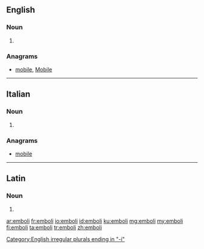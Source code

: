 ==English==

===Noun===
{{head|en}}

# {{plural of|embolus}}

===Anagrams===
* [[mobile#English|mobile]], [[Mobile#English|Mobile]]

[[Category:English irregular plurals ending in "-i"]]

----

==Italian==

===Noun===
{{head|it}} {{m}}

# {{plural of|embolo|lang=it}}

===Anagrams===
* [[mobile#Italian|mobile]]

----

==Latin==

===Noun===
{{la-noun-form|embolī}}

# {{inflection of|embolum||gen|s|lang=la}}

[[ar:emboli]]
[[fr:emboli]]
[[io:emboli]]
[[id:emboli]]
[[ku:emboli]]
[[mg:emboli]]
[[my:emboli]]
[[fi:emboli]]
[[ta:emboli]]
[[tr:emboli]]
[[zh:emboli]]